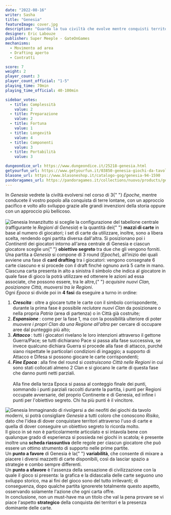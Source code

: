 ```yaml
---
date: "2022-08-16"
writer: Sasha
title: "Genesia"
featureImage: cover.jpg
description: "Guarda la tua civiltà che evolve mentre conquisti territori (con le buone o con le cattive)."
designer: Eric Labouze
publisher: Super Meeple - GateOnGames
mechanisms:
  - Movimento ad area
  - Drafting aperto
  - Contratti

score: 7
weight: 2
player_count: 3
player_count_official: "1-5"
playing_time: 70min
playing_time_official: 40-100min

sidebar_votes:
  - title: Complessità
    value: 2
  - title: Preparazione
    value: 2
  - title: Fortuna
    value: 1
  - title: Longevità
    value: 4
  - title: Componenti
    value: 3
  - title: Portabilità
    value: 3

dungeondice_url: https://www.dungeondice.it/25218-genesia.html
getyourfun_url: https://www.getyourfun.it/03850-genesia-giochi-da-tavolo-di-guerra.html
blasone_url: https://www.blasoneshop.it/catalogo-gog/genesia-94-1590
pandoragames_url: https://pandoragames.it/collections/nuovo/products/genesia
---
```


<Setting>
  In <em>Genesia</em> vedrete la civiltà evolversi nel corso di 3{" "}
  <em>Epoche</em>, mentre conducete il vostro popolo alla conquista di terre
  lontane, con un approccio pacifico e volto allo sviluppo grazie alle grandi
  invenzioni della storia oppure con un approccio più bellicoso.
  <br />
  &nbsp;
  <br />
</Setting>

<img src="./game1.jpg" alt="Genesia" />

<Rules>
  Innanzitutto si sceglie la configurazione del tabellone centrale (raffigurante
  le <em>Regioni di Genesia</em>) e la quantità dei{" "}
  <strong>mazzi di carte</strong> in base al numero di giocatori; i set di carte
  da utilizzare, inoltre, sono a libera scelta, rendendo ogni partita diversa
  dall'altra. Si posizionano poi i <em>Continenti</em> dei giocatori intorno
  all'area centrale di Genesia e ciascun giocatore sceglie un{" "}
  <strong>obiettivo segreto</strong> tra due che gli vengono forniti.
  <br />
  Una partita a <em>Genesia</em> si compone di 3 round (<em>Epoche</em>),
  all’inizio dei quali avviene una fase di <strong>card drafting</strong> tra i
  giocatori: vengono consegnate 6 carte ciascuno e si procede con il draft
  finché ognuno avrà 5 carte in mano. Ciascuna carta presenta in alto a sinistra
  il simbolo che indica al giocatore in quale fase di gioco la potrà utilizzare
  ed ottenere le azioni ad essa associate, che possono essere, tra le altre,{" "}
  <em>acquisire nuovi Clan, posizionare Città, muoversi tra le Regioni</em>.
  <br />
  Ogni <em>Epoca</em> si divide poi in <strong>4 fasi</strong> da eseguire a
  turno in ordine:
  <br />
  <ol>
    <li>
      <strong>
        <em>Crescita</em>
      </strong>
      : oltre a giocare tutte le carte con il simbolo corrispondente, durante la
      prima fase è possibile <em>reclutare nuovi Clan</em> da posizionare o nella
      propria <em>Patria</em> (area di partenza) o in Città già costruite;
    </li>
    <li>
      <strong>
        <em>Espansione</em>
      </strong>
      : come per la fase 1, ma con la possibilità ulteriore di poter <em>
        muovere i propri Clan da una Regione all'altra
      </em> per cercare di occupare aree dal punteggio più alto;
    </li>
    <li>
      <strong>
        <em>Attacco</em>
      </strong>
      : tutti i giocatori rivelano le loro intenzioni attraverso il gettone Guerra/Pace;
      se tutti dichiarano Pace si passa alla fase successiva, se invece qualcuno
      dichiara Guerra si procede alla fase di attacco, purché siano rispettate le
      particolari condizioni di ingaggio; a supporto di Attacco e Difesa si possono
      giocare le carte corrispondenti;
    </li>
    <li>
      <strong>
        <em>Fine Epoca</em>
      </strong>
      : alla fine del round si <em>costruiscono Città nelle Regioni</em> in cui sono
      stati collocati almeno 2 Clan e si giocano le carte di questa fase che danno
      punti netti parziali.
      <br />
      &nbsp;
    </li>
    Alla fine della terza Epoca si passa al conteggio finale dei punti, sommando
    i punti parziali raccolti durante la partita, i punti per Regioni occupate
    avversarie, del proprio Continente e di Genesia, ed infine i punti per
    l'obiettivo segreto. Chi ha più punti è il vincitore. <br />
  </ol>
</Rules>

<img src="./game2.jpg" alt="Genesia" />

<Feedback>
  Immaginando di rivolgersi a dei neofiti dei giochi da tavolo moderni, si potrà
  consigliare <em>Genesia</em> a tutti coloro che conoscono <em>Risiko</em>,
  dato che l'idea di dover conquistare territori attraverso l'uso di carte e
  quella di dover conseguire un obiettivo segreto lo ricorda molto.
  <br />
  Il gioco in sé non è particolarmente articolato e si intavola bene con
  qualunque grado di esperienza si possieda nei giochi in scatola; è presente
  inoltre una <strong>scheda riassuntiva</strong> delle regole per ciascun
  giocatore che può essere un ottimo strumento di supporto nelle prime partite.
  <br />
  Un <strong>punto a favore</strong> di Genesia è la{" "}
  <strong>variabilità</strong>, che consente di mixare a piacere i diversi
  mazzetti di carte disponibili, così da lasciar spazio a strategie e combo
  sempre differenti.
  <br />
  Un <strong>punto a sfavore</strong> è l'assenza della sensazione di
  civilizzazione con la quale il gioco si presenta: la grafica e la didascalia
  delle carte seguono uno sviluppo storico, ma ai fini del gioco sono del tutto
  irrilevanti; di conseguenza, dopo qualche partita ignorerete totalmente questo
  aspetto, osservando solamente l'azione che ogni carta offre.
  <br />
  In conclusione, non un must-have ma un titolo che val la pena provare se vi
  piace l'aspetto <strong>strategico</strong> della conquista dei territori e la
  presenza dominante delle carte.
  <br />
</Feedback>

<Instagram id="ChW3twLDYfk" />
